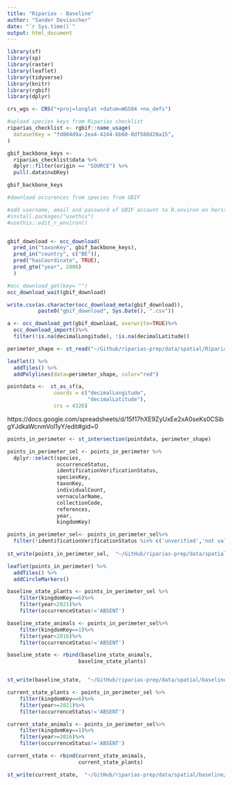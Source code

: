 ```yaml
---
title: "Riparias - Baseline"
author: "Sander Devisscher"
date: "`r Sys.time()`"
output: html_document
---
```


```r
library(sf)
library(sp)
library(raster)
library(leaflet)
library(tidyverse)
library(knitr)
library(rgbif)
library(dplyr)

crs_wgs <- CRS("+proj=longlat +datum=WGS84 +no_defs")
```

```r
#upload species keys from Riparias checklist
riparias_checklist <- rgbif::name_usage(
  datasetKey = "fd004d9a-2ea4-4244-bb60-0df508d20a15", 
)

gbif_backbone_keys <- 
  riparias_checklist$data %>%
  dplyr::filter(origin == "SOURCE") %>%
  pull(.data$nubKey)

gbif_backbone_keys
```
```r
#download occurences from species from GBIF

#add username, email and password of GBIF account to R.environ en herstart Rstudio
#install.packages("usethis")
#usethis::edit_r_environ()


gbif_download <- occ_download(
  pred_in("taxonKey", gbif_backbone_keys),
  pred_in("country", c("BE")),
  pred("hasCoordinate", TRUE),
  pred_gte("year", 2000)
  )                              

#occ_download_get(key= "")
occ_download_wait(gbif_download)

write.csv(as.character(occ_download_meta(gbif_download)),
          paste0("gbif_download", Sys.Date(), ".csv"))

a <- occ_download_get(gbif_download, overwrite=TRUE)%>%
  occ_download_import()%>%
  filter(!is.na(decimalLongitude), !is.na(decimalLatitude)) 
```

```r
perimeter_shape <- st_read("~/Github/riparias-prep/data/spatial/Riparias_subunits/RBU_RIPARIAS_12_02_2021.geojson")
```

```r
leaflet() %>% 
  addTiles() %>% 
  addPolylines(data=perimeter_shape, color="red")
```


```r
pointdata <-  st_as_sf(a,
               coords = c("decimalLongitude",
                          "decimalLatitude"),
               crs = 4326)
```



https://docs.google.com/spreadsheets/d/15f17hXE9ZyUxEe2xA0seKs0CSibgYJdkaWcnmVoI1yY/edit#gid=0


```r
points_in_perimeter <- st_intersection(pointdata, perimeter_shape)

points_in_perimeter_sel <- points_in_perimeter %>%
  dplyr::select(species,
                occurrenceStatus,
                identificationVerificationStatus,
                speciesKey,
                taxonKey,
                individualCount,
                vernacularName,
                collectionCode,
                references,
                year,
                kingdomKey)

points_in_perimeter_sel<- points_in_perimeter_sel%>%
  filter(!identificationVerificationStatus %in% c('unverified','not validated'))
  
st_write(points_in_perimeter_sel,  "~/GitHub/riparias-prep/data/spatial/baseline/points_in_perimeter_sel.geojson")
```

```r
leaflet(points_in_perimeter) %>% 
  addTiles() %>% 
  addCircleMarkers()
```

```r
baseline_state_plants <- points_in_perimeter_sel %>%
    filter(kingdomKey==6)%>%
    filter(year<2021)%>%
    filter(occurrenceStatus!='ABSENT')

baseline_state_animals <- points_in_perimeter_sel%>%
    filter(kingdomKey==1)%>%
    filter(year<2016)%>%
    filter(occurrenceStatus!='ABSENT')

baseline_state <- rbind(baseline_state_animals,
                       baseline_state_plants)


st_write(baseline_state,  "~/GitHub/riparias-prep/data/spatial/baseline/baseline.geojson")

```
```r
current_state_plants <- points_in_perimeter_sel %>%
    filter(kingdomKey==6)%>%
    filter(year>=2021)%>%
    filter(occurrenceStatus!='ABSENT')

current_state_animals <- points_in_perimeter_sel%>%
    filter(kingdomKey==1)%>%
    filter(year>=2016)%>%
    filter(occurrenceStatus!='ABSENT')

current_state <- rbind(current_state_animals,
                       current_state_plants)

st_write(current_state,  "~/GitHub/riparias-prep/data/spatial/baseline/current_state.geojson")
```




